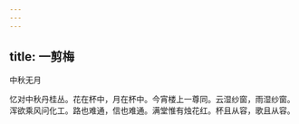 ```yaml
---
---
---
```

title: 一剪梅
---



中秋无月





忆对中秋丹桂丛。花在杯中，月在杯中。今宵楼上一尊同。云湿纱窗，雨湿纱窗。　浑欲乘风问化工。路也难通，信也难通。满堂惟有烛花红。杯且从容，歌且从容。
